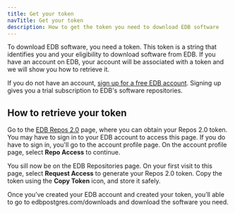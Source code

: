 ```yaml
---
title: Get your token
navTitle: Get your token
description: How to get the token you need to download EDB software
---
```


To download EDB software, you need a token. This token is a string that identifies you and your eligibility to download software from EDB. If you have an account on EDB, your account will be associated with a token and we will show you how to retrieve it.

If you do not have an account, [sign up for a free EDB account](https://www.enterprisedb.com/accounts/register). 
Signing up gives you a trial subscription to EDB's software repositories. 

## How to retrieve your token

Go to the [EDB Repos 2.0](https://www.enterprisedb.com/repos-downloads) page, where you can obtain your Repos 2.0 token. 
You may have to sign in to your EDB account to access this page. If you do have to sign in, you'll go to the account profile page. On the account profile page, select **Repo Access** to continue.

You sill now be on the EDB Repositories page.
On your first visit to this page, select **Request Access** to generate your Repos 2.0 token. Copy the token using the **Copy Token** icon, and store it safely.


Once you’ve created your EDB account and created your token, you’ll able to go to edbpostgres.com/downloads and download the software you need.

